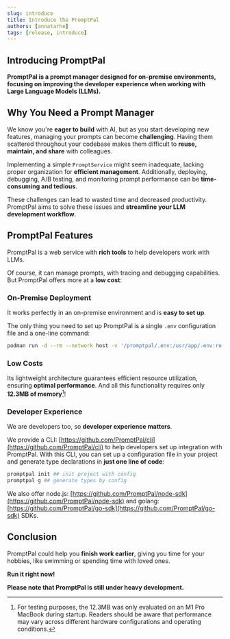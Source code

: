 ```yaml
---
slug: introduce
title: Introduce the PromptPal
authors: [annatarhe]
tags: [release, introduce]
---
```


## Introducing PromptPal

**PromptPal is a prompt manager designed for on-premise environments, focusing on improving the developer experience when working with Large Language Models (LLMs).**

## Why You Need a Prompt Manager

We know you're **eager to build** with AI, but as you start developing new features, managing your prompts can become **challenging**. Having them scattered throughout your codebase makes them difficult to **reuse, maintain, and share** with colleagues.

Implementing a simple `PromptService` might seem inadequate, lacking proper organization for **efficient management**. Additionally, deploying, debugging, A/B testing, and monitoring prompt performance can be **time-consuming and tedious**.

These challenges can lead to wasted time and decreased productivity. PromptPal aims to solve these issues and **streamline your LLM development workflow**.

## PromptPal Features

PromptPal is a web service with **rich tools** to help developers work with LLMs.

Of course, it can manage prompts, with tracing and debugging capabilities. But PromptPal offers more at a **low cost**:

### On-Premise Deployment

It works perfectly in an on-premise environment and is **easy to set up**.

The only thing you need to set up PromptPal is a single `.env` configuration file and a one-line command:

```bash
podman run -d --rm --network host -v '/promptpal/.env:/usr/app/.env:ro' annatarhe/prompt-pal:v1.6.0
```

### Low Costs

Its lightweight architecture guarantees efficient resource utilization, ensuring **optimal performance**. And all this functionality requires only **12.3MB of memory**[^1]!

### Developer Experience

We are developers too, so **developer experience matters**.

We provide a CLI: [https://github.com/PromptPal/cli](https://github.com/PromptPal/cli) to help developers set up integration with PromptPal. With this CLI, you can set up a configuration file in your project and generate type declarations in **just one line of code**:

```bash
promptpal init ## init project with config
promptpal g ## generate types by config
```

We also offer node.js: [https://github.com/PromptPal/node-sdk](https://github.com/PromptPal/node-sdk) and golang: [https://github.com/PromptPal/go-sdk](https://github.com/PromptPal/go-sdk) SDKs.

## Conclusion

PromptPal could help you **finish work earlier**, giving you time for your hobbies, like swimming or spending time with loved ones.

**Run it right now!**

**Please note that PromptPal is still under **heavy development**.**

[^1]: For testing purposes, the 12.3MB was only evaluated on an M1 Pro MacBook during startup. Readers should be aware that performance may vary across different hardware configurations and operating conditions.
